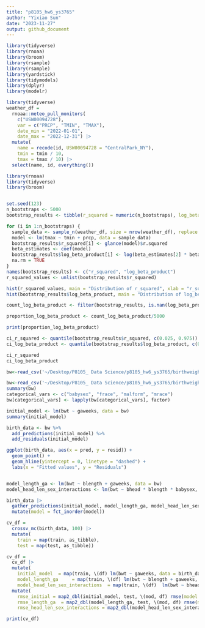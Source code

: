 ```yaml
---
title: "p8105_hw6_ys3765"
author: "Yixiao Sun"
date: "2023-11-27"
output: github_document
---
```


```r
library(tidyverse)
library(rnoaa)
library(broom)
library(rsample)
library(rsample)
library(yardstick)
library(tidymodels)
library(dplyr)
library(modelr)
```


```r
library(tidyverse)
weather_df = 
  rnoaa::meteo_pull_monitors(
    c("USW00094728"),
    var = c("PRCP", "TMIN", "TMAX"), 
    date_min = "2022-01-01",
    date_max = "2022-12-31") |>
  mutate(
    name = recode(id, USW00094728 = "CentralPark_NY"),
    tmin = tmin / 10,
    tmax = tmax / 10) |>
  select(name, id, everything())
```

```r
library(rnoaa)
library(tidyverse)
library(broom)


set.seed(123)
n_bootstraps <- 5000
bootstrap_results <- tibble(r_squared = numeric(n_bootstraps), log_beta_product = numeric(n_bootstraps))

for (i in 1:n_bootstraps) {
  sample_data <- sample_n(weather_df, size = nrow(weather_df), replace = TRUE)
  model <- lm(tmax ~ tmin + prcp, data = sample_data)
  bootstrap_results$r_squared[i] <- glance(model)$r.squared
  beta_estimates <- coef(model)
  bootstrap_results$log_beta_product[i] <- log(beta_estimates[2] * beta_estimates[3])
  na.rm = TRUE
}
names(bootstrap_results) <- c("r_squared", "log_beta_product")
r_squared_values <- unlist(bootstrap_results$r_squared)

hist(r_squared_values, main = "Distribution of r_squared", xlab = "r_squared")
hist(bootstrap_results$log_beta_product, main = "Distribution of log_beta_product", xlab = "log_beta_product")

count_log_beta_product <- filter(bootstrap_results, is.nan(log_beta_product))%>%count()

proportion_log_beta_product <- count_log_beta_product/5000

print(proportion_log_beta_product)

ci_r_squared <- quantile(bootstrap_results$r_squared, c(0.025, 0.975))
ci_log_beta_product <- quantile(bootstrap_results$log_beta_product, c(0.025, 0.975), na.rm = TRUE)

ci_r_squared
ci_log_beta_product

```

```r
bw<-read_csv('~/Desktop/P8105_ Data Science/p8105_hw6_ys3765/birthweight.csv')%>%na.omit()
```

```r
bw<-read_csv('~/Desktop/P8105_ Data Science/p8105_hw6_ys3765/birthweight.csv')%>%na.omit()
summary(bw)
categorical_vars <- c("babysex", "frace", "malform", "mrace")
bw[categorical_vars] <- lapply(bw[categorical_vars], factor)

initial_model <- lm(bwt ~ gaweeks, data = bw)
summary(initial_model)

birth_data <- bw %>% 
  add_predictions(initial_model) %>% 
  add_residuals(initial_model)

ggplot(birth_data, aes(x = pred, y = resid)) +
  geom_point() +
  geom_hline(yintercept = 0, linetype = "dashed") +
  labs(x = "Fitted values", y = "Residuals")


model_length_ga <- lm(bwt ~ blength + gaweeks, data = bw)
model_head_len_sex_interactions <- lm(bwt ~ bhead * blength * babysex, data = bw)


```

```r
birth_data |> 
  gather_predictions(initial_model, model_length_ga, model_head_len_sex_interactions) |> 
  mutate(model = fct_inorder(model))

cv_df =
  crossv_mc(birth_data, 100) |> 
  mutate(
    train = map(train, as_tibble),
    test = map(test, as_tibble))

cv_df = 
  cv_df |> 
  mutate(
    initial_model  = map(train, \(df) lm(bwt ~ gaweeks, data = birth_data)),
    model_length_ga     = map(train, \(df) lm(bwt ~ blength + gaweeks, data = birth_data)),
    model_head_len_sex_interactions  = map(train, \(df)  lm(bwt ~ bhead * blength * babysex, data = birth_data))) |> 
  mutate(
    rmse_initial = map2_dbl(initial_model, test, \(mod, df) rmse(model = mod, data = birth_data)),
    rmse_length_ga  = map2_dbl(model_length_ga, test, \(mod, df) rmse(model = mod, data = birth_data)),
    rmse_head_len_sex_interactions = map2_dbl(model_head_len_sex_interactions, test, \(mod, df) rmse(model = mod, data = birth_data)))

print(cv_df)
```

